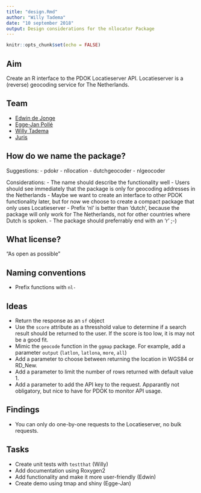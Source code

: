 ```yaml
---
title: "design.Rmd"
author: "Willy Tadema"
date: "10 september 2018"
output: Design considerations for the nllocator Package
---
```


```r
knitr::opts_chunk$set(echo = FALSE)
```


## Aim

Create an R interface to the PDOK Locatieserver API. Locatieserver is a (reverse) geocoding service for The Netherlands.

## Team
- [Edwin de Jonge](https://github.com/edwindj)
- [Egge-Jan Pollé](https://github.com/twiav)
- [Willy Tadema](https://github.com/friesewoudloper)
- [Juris]()

## How do we name the package?
Suggestions:
- pdokr
- nllocation
- dutchgeocoder
- nlgeocoder

Considerations:
- The name should describe the functionality well
- Users should see immediately that the package is only for geocoding addresses in the Netherlands
- Maybe we want to create an interface to other PDOK functionality later, but for now we choose to create a compact package that only uses Locatieserver
- Prefix 'nl' is better than 'dutch', because the package will only work for The Netherlands, not for other countries where Dutch is spoken.
- The package should preferrably end with an 'r' ;-)

## What license?

"As open as possible"

## Naming conventions

- Prefix functions with `nl-`

## Ideas

- Return the response as an `sf` object
- Use the `score` attribute as a thresshold value to determine if a search result should be returned to the user. If the score is too low, it is may not be a good fit.
- Mimic the `geocode` function in the `ggmap` package. For example, add a parameter `output` (`latlon`, `latlona`, `more`, `all`)
- Add a parameter to choose between returning the location in WGS84 or RD_New.
- Add a parameter to limit the number of rows returned with default value 1.
- Add a parameter to add the API key to the request. Apparantly not obligatory, but nice to have for PDOK to monitor API usage.

## Findings

- You can only do one-by-one requests to the Locatieserver, no bulk requests.

## Tasks

- Create unit tests with `testthat` (Willy)
- Add documentation using Roxygen2
- Add functionality and make it more user-friendly  (Edwin)
- Create demo using tmap and shiny (Egge-Jan)
